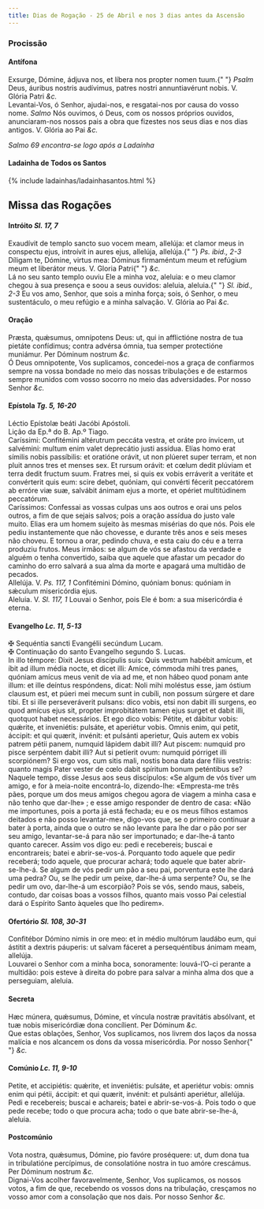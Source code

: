 ```yaml
---
title: Dias de Rogação - 25 de Abril e nos 3 dias antes da Ascensão
---
```


<h3 class="text-center">Procissão</h3>

<h4 class="text-center">Antífona</h4>
<div class="container-fluid">
  <div class="row">
    <div class="col-6 dropcaps text-justify">
      Exsurge, Dómine, ádjuva nos, et líbera nos propter nomen tuum.{" "}
      <em>Psalm</em> Deus, áuribus nostris audívimus, patres nostri
      annuntiavérunt nobis. V. Glória Patri <em>&c.</em>
    </div>
    <div class="col-6 dropcaps text-justify">
      Levantai-Vos, ó Senhor, ajudai-nos, e resgatai-nos por causa do vosso
      nome. <em>Salmo</em> Nós ouvimos, ó Deus, com os nossos próprios ouvidos,
      anunciaram-nos nossos pais a obra que fizestes nos seus dias e nos dias
      antigos. V. Glória ao Pai <em>&c.</em>
    </div>
  </div>
</div>

<em>Salmo 69 encontra-se logo após a Ladaínha</em>

<h4 class="text-center">Ladainha de Todos os Santos</h4>

{% include ladainhas/ladainhasantos.html %}

<h2 class="text-center">Missa das Rogações</h2>

<h4 class="text-center">
  Intróito <em>Sl. 17, 7</em>
</h4>
<div class="container-fluid">
  <div class="row">
    <div class="col-6 dropcaps text-justify">
      Exaudívit de templo sancto suo vocem meam, allelúja: et clamor meus in
      conspectu ejus, introívit in aures ejus, allelúja, allelúja.{" "}
      <em>Ps. ibid., 2-3</em> Díligam te, Dómine, virtus mea: Dóminus
      firmaméntum meum et refúgium meum et liberátor meus. V. Gloria Patri{" "}
      <em>&c.</em>
    </div>
    <div class="col-6 dropcaps text-justify">
      Lá no seu santo templo ouviu Ele a minha voz, aleluia: e o meu clamor
      chegou à sua presença e soou a seus ouvidos: aleluia, aleluia.{" "}
      <em>Sl. ibid., 2-3</em> Eu vos amo, Senhor, que sois a minha força; sois,
      ó Senhor, o meu sustentáculo, o meu refúgio e a minha salvação. V. Glória
      ao Pai <em>&c.</em>
    </div>
  </div>
</div>

<h4 class="text-center">Oração</h4>
<div class="container-fluid">
  <div class="row">
    <div class="col-6 dropcaps text-justify">
      Præsta, quǽsumus, omnípotens Deus: ut, qui in afflictióne nostra de tua
      pietáte confídimus; contra advérsa ómnia, tua semper protectióne muniámur.
      Per Dóminum nostrum <em>&c.</em>
    </div>
    <div class="col-6 dropcaps text-justify">
      Ó Deus omnipotente, Vos suplicamos, concedei-nos a graça de confiarmos
      sempre na vossa bondade no meio das nossas tribulações e de estarmos
      sempre munidos com vosso socorro no meio das adversidades. Por nosso
      Senhor <em>&c.</em>
    </div>
  </div>
</div>

<h4 class="text-center">
  Epístola <em>Tg. 5, 16-20</em>
</h4>
<div class="container-fluid">
  <div class="row">
    <div class="col-6 text-justify">Léctio Epístolæ beáti Jacóbi Apóstoli.</div>
    <div class="col-6 text-justify">Lição da Ep.ª do B. Ap.º Tiago.</div>
    <div class="col-6 dropcaps text-justify">
      Caríssimi: Confitémini altérutrum peccáta vestra, et oráte pro ínvicem, ut
      salvémini: multum enim valet deprecátio justi assídua. Elías homo erat
      símilis nobis passíbilis: et oratióne orávit, ut non plúeret super terram,
      et non pluit annos tres et menses sex. Et rursum orávit: et cœlum dedit
      plúviam et terra dedit fructum suum. Fratres mei, si quis ex vobis
      erráverit a veritáte et convérterit quis eum: scire debet, quóniam, qui
      convérti fécerit peccatórem ab erróre viæ suæ, salvábit ánimam ejus a
      morte, et opériet multitúdinem peccatórum.
    </div>
    <div class="col-6 dropcaps text-justify">
      Caríssimos: Confessai as vossas culpas uns aos outros e orai uns pelos
      outros, a fim de que sejais salvos; pois a oração assídua do justo vale
      muito. Elias era um homem sujeito às mesmas misérias do que nós. Pois ele
      pediu instantemente que não chovesse, e durante três anos e seis meses não
      choveu. E tornou a orar, pedindo chuva, e esta caiu do céu e a terra
      produziu frutos. Meus irmãos: se algum de vós se afastou da verdade e
      alguém o tenha convertido, saiba que aquele que afastar um pecador do
      caminho do erro salvará a sua alma da morte e apagará uma multidão de
      pecados.
    </div>
  </div>
</div>

<div class="container-fluid">
  <div class="row">
    <div class="col-6 text-justify">
      Allelúja. V. <em>Ps. 117, 1</em> Confitémini Dómino, quóniam bonus:
      quóniam in sǽculum misericórdia ejus.
    </div>
    <div class="col-6 text-justify">
      Aleluia. V. <em>Sl. 117, 1</em> Louvai o Senhor, pois Ele é bom: a sua
      misericórdia é eterna.
    </div>
  </div>
</div>

<h4 class="text-center">
  Evangelho <em>Lc. 11, 5-13</em>
</h4>
<div class="container-fluid">
  <div class="row">
    <div class="col-6 text-justify">
      <span class="text-danger">&#10016;</span> Sequéntia sancti Evangélii
      secúndum Lucam.
    </div>
    <div class="col-6 text-justify">
      <span class="text-danger">&#10016;</span> Continuação do santo Evangelho
      segundo S. Lucas.
    </div>
    <div class="col-6 dropcaps text-justify">
      In illo témpore: Dixit Jesus discípulis suis: Quis vestrum habébit amícum,
      et íbit ad illum média nocte, et dicet illi: Amíce, cómmoda mihi tres
      panes, quóniam amícus meus venit de via ad me, et non hábeo quod ponam
      ante illum: et ille deíntus respóndens, dicat: Noli mihi moléstus esse,
      jam óstium clausum est, et púeri mei mecum sunt in cubíli, non possum
      súrgere et dare tibi. Et si ille perseveráverit pulsans: dico vobis, etsi
      non dabit illi surgens, eo quod amícus ejus sit, propter improbitátem
      tamen ejus surget et dabit illi, quotquot habet necessários. Et ego dico
      vobis: Pétite, et dábitur vobis: quǽrite, et inveniétis: pulsáte, et
      aperiétur vobis. Omnis enim, qui petit, áccipit: et qui quærit, invénit:
      et pulsánti aperietur, Quis autem ex vobis patrem pétii panem, numquid
      lápidem dabit illi? Aut piscem: numquid pro pisce serpéntem dabit illi?
      Aut si petíerit ovum: numquid pórriget illi scorpiónem? Si ergo vos, cum
      sitis mali, nostis bona data dare fíliis vestris: quanto magis Pater
      vester de cœlo dabit spíritum bonum peténtibus se?
    </div>
    <div class="col-6 dropcaps text-justify">
      Naquele tempo, disse Jesus aos seus discípulos: «Se algum de vós tiver um
      amigo, e for à meia-noite encontrá-lo, dizendo-lhe: «Empresta-me três
      pães, porque um dos meus amigos chegou agora de viagem a minha casa e não
      tenho que dar-lhe» ; e esse amigo responder de dentro de casa: «Não me
      importunes, pois a porta já está fechada; eu e os meus filhos estamos
      deitados e não posso levantar-me», digo-vos que, se o primeiro continuar a
      bater à porta, ainda que o outro se não levante para lhe dar o pão por ser
      seu amigo, levantar-se-á para não ser importunado; e dar-lhe-á tanto
      quanto carecer. Assim vos digo eu: pedi e recebereis; buscai e
      encontrareis; batei e abrir-se-vos-á. Porquanto todo aquele que pedir
      receberá; todo aquele, que procurar achará; todo aquele que bater
      abrir-se-lhe-á. Se algum de vós pedir um pão a seu pai, porventura este
      lhe dará uma pedra? Ou, se lhe pedir um peixe, dar-lhe-á uma serpente? Ou,
      se lhe pedir um ovo, dar-lhe-á um escorpião? Pois se vós, sendo maus,
      sabeis, contudo, dar coisas boas a vossos filhos, quanto mais vosso Pai
      celestial dará o Espírito Santo àqueles que lho pedirem».
    </div>
  </div>
</div>

<h4 class="text-center">
  Ofertório <em>Sl. 108, 30-31</em>
</h4>
<div class="container-fluid">
  <div class="row">
    <div class="col-6 dropcaps text-justify">
      Confitébor Dómino nimis in ore meo: et in médio multórum laudábo eum, qui
      ástitit a dextris páuperis: ut salvam fáceret a persequéntibus ánimam
      meam, allelúja.
    </div>
    <div class="col-6 dropcaps text-justify">
      Louvarei o Senhor com a minha boca, sonoramente: louvá-l’O-ci perante a
      multidão: pois esteve à direita do pobre para salvar a minha alma dos que
      a perseguiam, aleluia.
    </div>
  </div>
</div>

<h4 class="text-center">Secreta</h4>
<div class="container-fluid">
  <div class="row">
    <div class="col-6 dropcaps text-justify">
      Hæc múnera, quǽsumus, Dómine, et víncula nostræ pravitátis absólvant, et
      tuæ nobis misericórdiæ dona concílient. Per Dóminum <em>&c.</em>
    </div>
    <div class="col-6 dropcaps text-justify">
      Que estas oblações, Senhor, Vos suplicamos, nos livrem dos laços da nossa
      malícia e nos alcancem os dons da vossa misericórdia. Por nosso Senhor{" "}
      <em>&c.</em>
    </div>
  </div>
</div>

<h4 class="text-center">
  Comúnio <em>Lc. 11, 9-10</em>
</h4>
<div class="container-fluid">
  <div class="row">
    <div class="col-6 dropcaps text-justify">
      Petite, et accipiétis: quǽrite, et inveniétis: pulsáte, et aperiétur
      vobis: omnis enim qui pétii, áccipit: et qui quærit, invénit: et pulsánti
      aperiétur, allelúja.
    </div>
    <div class="col-6 dropcaps text-justify">
      Pedi e recebereis; buscai e achareis; batei e abrir-se-vos-á. Pois todo o
      que pede recebe; todo o que procura acha; todo o que bate abrir-se-lhe-á,
      aleluia.
    </div>
  </div>
</div>

<h4 class="text-center">Postcomúnio</h4>
<div class="container-fluid">
  <div class="row">
    <div class="col-6 dropcaps text-justify">
      Vota nostra, quǽsumus, Dómine, pio favóre proséquere: ut, dum dona tua in
      tribulatióne percípimus, de consolatióne nostra in tuo amóre crescámus.
      Per Dóminum nostrum <em>&c.</em>
    </div>
    <div class="col-6 dropcaps text-justify">
      Dignai-Vos acolher favoravelmente, Senhor, Vos suplicamos, os nossos
      votos, a fim de que, recebendo os vossos dons na tribulação, cresçamos no
      vosso amor com a consolação que nos dais. Por nosso Senhor <em>&c.</em>
    </div>
  </div>
</div>
